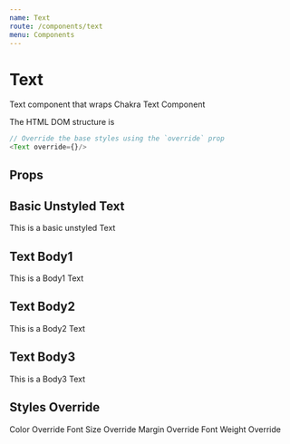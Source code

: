 ```yaml
---
name: Text
route: /components/text
menu: Components
---
```



# Text

Text component that wraps Chakra Text Component

The HTML DOM structure is

```js
// Override the base styles using the `override` prop
<Text override={}/>
```

## Props

<Props of={Text}/>

## Basic Unstyled Text

<Playground>
  <Text>This is a basic unstyled Text</Text>
</Playground>

## Text Body1

<Playground>
  <Text.Body1>This is a Body1 Text</Text.Body1>
</Playground>

## Text Body2

<Playground>
  <Text.Body2>This is a Body2 Text</Text.Body2>
</Playground>

## Text Body3

<Playground>
  <Text.Body3>This is a Body3 Text</Text.Body3>
</Playground>

## Styles Override

<Playground>
  <Text override={{color: "whatsapp.500"}}>Color Override</Text>
  <Text.Body1 override={{fontSize: "6xl"}}>Font Size Override</Text.Body1>
  <Text.Body2 override={{m: "8"}}>Margin Override</Text.Body2>
  <Text.Body3 override={{fontWeight: "black"}}>Font Weight Override</Text.Body3>
</Playground>
